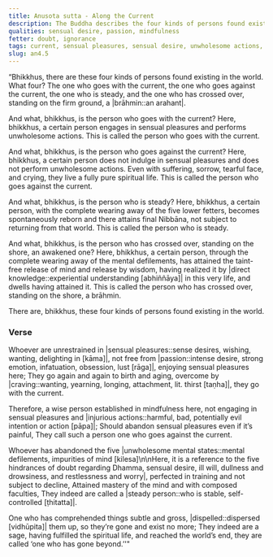 ```yaml
---
title: Anusota sutta - Along the Current
description: The Buddha describes the four kinds of persons found existing in the world - those who go with the current, those who go against the current, those who are steady, and those who have crossed over, standing on the firm ground, arahants.
qualities: sensual desire, passion, mindfulness
fetter: doubt, ignorance
tags: current, sensual pleasures, sensual desire, unwholesome actions, arahant, an, an4
slug: an4.5
---
```


“Bhikkhus, there are these four kinds of persons found existing in the world. What four? The one who goes with the current, the one who goes against the current, the one who is steady, and the one who has crossed over, standing on the firm ground, a |brāhmin::an arahant|.

And what, bhikkhus, is the person who goes with the current? Here, bhikkhus, a certain person engages in sensual pleasures and performs unwholesome actions. This is called the person who goes with the current.

And what, bhikkhus, is the person who goes against the current? Here, bhikkhus, a certain person does not indulge in sensual pleasures and does not perform unwholesome actions. Even with suffering, sorrow, tearful face, and crying, they live a fully pure spiritual life. This is called the person who goes against the current.

And what, bhikkhus, is the person who is steady? Here, bhikkhus, a certain person, with the complete wearing away of the five lower fetters, becomes spontaneously reborn and there attains final Nibbāna, not subject to returning from that world. This is called the person who is steady.

And what, bhikkhus, is the person who has crossed over, standing on the shore, an awakened one? Here, bhikkhus, a certain person, through the complete wearing away of the mental defilements, has attained the taint-free release of mind and release by wisdom, having realized it by |direct knowledge::experiential understanding [abhiññāya]| in this very life, and dwells having attained it. This is called the person who has crossed over, standing on the shore, a brāhmin.

There are, bhikkhus, these four kinds of persons found existing in the world.

### Verse

Whoever are unrestrained in |sensual pleasures::sense desires, wishing, wanting, delighting in [kāma]|,
not free from |passion::intense desire, strong emotion, infatuation, obsession, lust [rāga]|, enjoying sensual pleasures here;
They go again and again to birth and aging,
overcome by |craving::wanting, yearning, longing, attachment, lit. thirst [taṇha]|, they go with the current.

Therefore, a wise person established in mindfulness here,
not engaging in sensual pleasures and |injurious actions::harmful, bad, potentially evil intention or action [pāpa]|;
Should abandon sensual pleasures even if it’s painful,
They call such a person one who goes against the current.

Whoever has abandoned the five |unwholesome mental states::mental defilements, impurities of mind [kilesa]\n\nHere, it is a reference to the five hindrances of doubt regarding Dhamma, sensual desire, ill will, dullness and drowsiness, and restlessness and worry|,
perfected in training and not subject to decline,
Attained mastery of the mind and with composed faculties,
They indeed are called a |steady person::who is stable, self-controlled [ṭhitatta]|.

One who has comprehended things subtle and gross,
|dispelled::dispersed [vidhūpita]| them up, so they’re gone and exist no more;
They indeed are a sage, having fulfilled the spiritual life,
and reached the world’s end, they are called ‘one who has gone beyond.’'"
